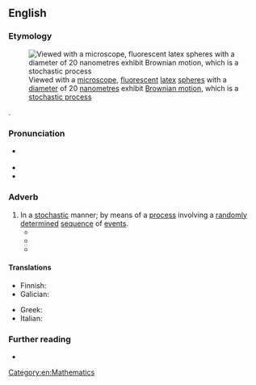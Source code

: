 ==English==
{{was wotd|2018|February|24}}

===Etymology===
[[File:Brownianmotion beads in water spim video.gif|thumb|Viewed with a [[microscope]], [[fluorescent]] [[latex]] [[sphere]]s with a [[diameter]] of 20 [[nanometre]]s exhibit [[Brownian motion]], which is a [[stochastic process]]]]

{{suffix|en|stochastic|ally}}.

===Pronunciation===
* {{a|RP|GA}} {{IPA|en|/stəˈkæstɪkli/|/stəˈkæstɪkəli/}}
* {{audio|en|en-au-stochastically.ogg|Audio (AU)}}
* {{hyphenation|en|sto|chas|tic|al|ly}}

===Adverb===
{{en-adv}}

# In a [[stochastic]] manner; by means of a [[process#Noun|process]] involving a [[randomly]] [[determine]]d [[sequence#Noun|sequence]] of [[event]]s.
#* {{quote-book|en|author=Ralph Cudworth|authorlink=Ralph Cudworth|editor=John Allen|title=A Treatise of Freewill, [...] Now First Edited, from the Original MS., and with Notes|location=London|publisher=[[w:John William Parker|John W[illiam] Parker]], [[w:Strand, London|West Strand]]|year=1838|pages=39–40|pageurl=https://books.google.com/books?id=a7ZjAAAAcAAJ&pg=PA40|oclc=946613547|passage=That is when we have no clear and distinct conception of the truth of a proposition (which is the knowledge of it and can never be false) we may notwithstanding, extend our assents further and judge '''stochastically''', that is opine, this way or that way concerning it, and that sometimes with a great deal of confidence and assurance too.}}
#* {{quote-book|en|author=Gordon W[illard] Allport|authorlink=Gordon Allport|chapter=Selective Quantitative Techniques|editor={{w|Gardner Lindzey}}|title=Handbook of Social Psychology|volume=1 (Theory and Method)|location=Reading, Mass.|publisher={{w|Addison-Wesley}}|page=317|column=2|year=1954|oclc=769043792|passage=In the table the scores from group A are '''stochastically''' smaller than those for B, C, or D because group A always has at least as many scores at or below a particular number as any of the other groups. Similarly, the scores from group B are '''stochastically''' smaller than those from group C.}}
#* {{quote-book|en|author=J[ames] C[lement] I. Dooge|authorlink=James Dooge|chapter=Lecture 1. Hydrologic Systems.|title=Linear Theory of Hydrologic Systems|series=Technical Bulletin|seriesvolume=no. 1468|location=Washington, D.C.|publisher={{w|Agricultural Research Service}}, {{w|United States Department of Agriculture}}|month=October|year=1973|page=8|pageurl=https://books.google.com/books?id=UNdFLLQcvC0C&pg=PA8|oclc=421658671|passage=In still other cases, the state of the system is '''stochastically''' determined or else assumed to be '''stochastically''' determined, that is, determined by a random factor.}}

====Translations====
{{trans-top|in a stochastic manner}}
* Finnish: {{t|fi|stokastisesti}}
* Galician: {{t|gl|estocasticamente}}
{{trans-mid}}
* Greek: {{t+|el|στοχαστικά}}
* Italian: {{t+|it|stocasticamente}}
{{trans-bottom}}

===Further reading===
* {{pedia|stochastic}}

[[Category:en:Mathematics]]